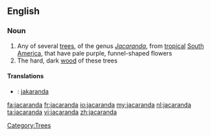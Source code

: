==English==

===Noun===
{{wikipedia}}
{{en-noun}}

# Any of several [[tree]]s, of the genus ''[[Jacaranda]]'', from [[tropical]] [[South America]], that have pale purple, funnel-shaped flowers
# The hard, dark [[wood]] of these trees

====Translations====
{{trans-top|the tree}}
{{trans-mid}}
{{trans-bottom}}

{{trans-top|the wood of these trees}}
{{trans-mid}}
{{trans-bottom}}

{{checktrans-top}}
* {{ttbc|sv}}: [[jakaranda]] {{c}}
{{trans-bottom}}

[[Category:Trees]]

[[fa:jacaranda]]
[[fr:jacaranda]]
[[io:jacaranda]]
[[my:jacaranda]]
[[nl:jacaranda]]
[[ta:jacaranda]]
[[vi:jacaranda]]
[[zh:jacaranda]]